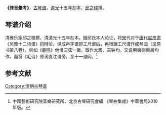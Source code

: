 '''《律音彙考》'''，[[古琴谱|古琴谱]]，[[道光|道光]]十五年刻本，[[邱之稑|邱之稑]]撰。

==琴谱介绍==
清雅乐家邱之稑撰，清道光十五年刻本。据邱氏本人论证，将[[宋|宋]]代对于[[唐|唐]]代[[赵彦肃|赵彦肃]]《风雅十二诗谱》的辩论，译成声字谱即工尺谱后，再根据工尺谱作成琴曲（见原书第八卷）。例如《[[鹿鸣|鹿鸣]]》他慢三弦一徽，取作太簇、夹钟均，又说用夷则南吕均作，而将《毛诗》原词直注谱旁。余十一谱同。<ref>中國藝術研究院音樂研究所、北京古琴研究會編 《琴曲集成》中華書局2010年版。</ref>

==参考文献==

{{reflist}}

[[Category:清朝古琴谱|Category:清朝古琴谱]]